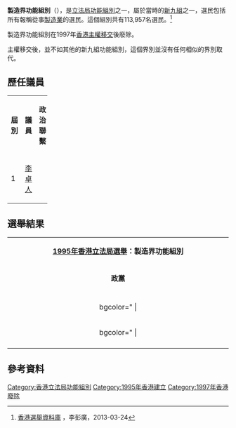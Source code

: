{{Infobox constituency
|type= [[功能界別|功能組別]]
|name= 製造界
|year= [[1995年香港立法局選舉|1995]]
|abolished=1997
|parl_name= [[立法局|立法局]]
|member= [[李卓人|李卓人]]（[[香港職工會聯盟|職工盟]]／[[前綫_(1996年)|前綫]]）
|image=
|map1=
|map2=
|map3=
|region=
|elects_howmany=1
|electorate= 113,957
|previous=
|next= 
}}
'''製造界功能組別'''（{{lang-en|'''Manufacturing functional constituency'''}}），是[[立法局|立法局]][[功能界別|功能組別]]之一，屬於當時的[[新九組|新九組]]之一，選民包括所有報稱從事[[香港製造業|製造業]]的選民。這個組別共有113,957名選民。<ref>[https://www.ln.edu.hk/pgp/level2/pgp-data-f.htm 香港選舉資料庫] {{Wayback|url=https://www.ln.edu.hk/pgp/level2/pgp-data-f.htm |date=20161129233212 }}，李彭廣，2013-03-24</ref>

製造界功能組別在1997年[[香港主權移交|香港主權移交]]後廢除。

主權移交後，並不如其他的新九組功能組別，這個界別並沒有任何相似的界別取代。

==歷任議員==
{| class="wikitable" width="25%" style="text-align:center"
|- style="background:lightskyblue; color:black" align=center
| width="5%" | '''屆別''' 
| width="10%" | '''議員'''
| width="10%" | '''政治聯繫'''
|-
| 1 || [[李卓人|李卓人]] || {{CTU}}
|}

==選舉結果==
{| class="wikitable" width="54%" style="text-align:left"
|- style="background:lightgrey; color:black" align=center
| align=center colspan=5 | '''[[1995年香港立法局選舉|1995年香港立法局選舉]]：製造界功能組別'''
|-
| bgcolor=#d3d3d3 align=center colspan=2 width="8%" | '''政黨'''
| bgcolor=#d3d3d3 align=center width="30%" | '''候選名單'''
| bgcolor=#d3d3d3 align=center width="8%" | '''票數'''
| bgcolor=#d3d3d3 align=center width="8%" | '''百份比'''
|-
| bgcolor=#058b4a | ||[[香港職工會聯盟|職工盟]] || '''[[李卓人|李卓人]]''' || 30,510 || 66.9
|-
| bgcolor="{{Party_meta/color/香港工會聯合會}} | ||[[香港工會聯合會|工聯會]] || [[梁富華|梁富華]] || 8,535 || 18.7
|-
| bgcolor="{{Party_meta/color/無黨籍}} | ||獨立 || [[陳明耀|陳明耀]] || 4,931 || 10.8
|-
|}

== 參考資料 ==
{{reflist}}

{{英屬香港立法局選區}}

[[Category:香港立法局功能組別|Category:香港立法局功能組別]]
[[Category:1995年香港建立|Category:1995年香港建立]]
[[Category:1997年香港廢除|Category:1997年香港廢除]]
